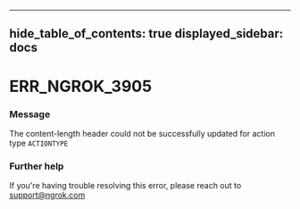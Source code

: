 

---
hide_table_of_contents: true
displayed_sidebar: docs
---


# ERR_NGROK_3905

### Message
The content-length header could not be successfully updated for action type `ACTIONTYPE`

<ErrorDetails />



### Further help
If you're having trouble resolving this error, please reach out to [support@ngrok.com](mailto:support@ngrok.com?subject=Help%20with%20ERR_NGROK_3905)

